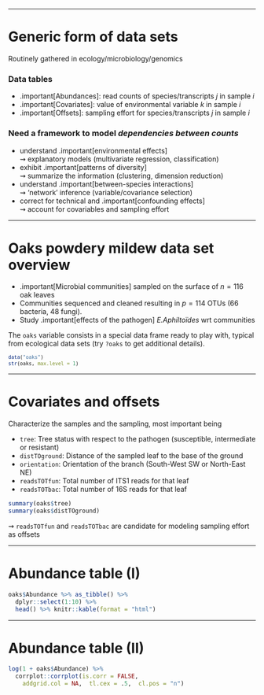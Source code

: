 
---

# Generic form of data sets
  
Routinely gathered in ecology/microbiology/genomics 

### Data tables

  - .important[Abundances]: read counts of species/transcripts $j$ in sample $i$
  - .important[Covariates]: value of environmental variable $k$ in sample $i$
  - .important[Offsets]: sampling effort for species/transcripts $j$ in sample $i$

### Need a framework to model _dependencies between counts_ 

  - understand .important[environmental effects] <br/>
      $\rightsquigarrow$ explanatory models (multivariate regression, classification)
  - exhibit .important[patterns of diversity] <br/>
      $\rightsquigarrow$ summarize the information (clustering, dimension reduction)
  - understand .important[between-species interactions] <br />
      $\rightsquigarrow$ 'network' inference (variable/covariance selection)
  - correct for technical and .important[confounding effects] <br/>
      $\rightsquigarrow$ account for covariables and sampling effort

---

# Oaks powdery mildew data set overview

- .important[Microbial communities] sampled on the surface of $n = 116$ oak leaves
- Communities sequenced and cleaned resulting in $p=114$ OTUs (66 bacteria, 48 fungi).
- Study .important[effects of the pathogen] _E.Aphiltoïdes_ wrt communities

The `oaks` variable consists in a special data frame ready to play with, typical from ecological data sets (try `?oaks` to get additional details).

<small>
```r
data("oaks")
str(oaks, max.level = 1)
```
</small>

---

# Covariates and offsets

Characterize the samples and the sampling, most important being

- `tree`: Tree status with respect to the pathogen (susceptible, intermediate or resistant)
- `distTOground`: Distance of the sampled leaf to the base of the ground
- `orientation`: Orientation of the branch (South-West SW or North-East NE)
- `readsTOTfun`: Total number of ITS1 reads for that leaf
- `readsTOTbac`: Total number of 16S reads for that leaf

```r
summary(oaks$tree)
summary(oaks$distTOground)
```

$\rightsquigarrow$ `readsTOTfun` and `readsTOTbac` are candidate for modeling sampling effort as offsets

---

# Abundance table (I)

```r
oaks$Abundance %>% as_tibble() %>% 
  dplyr::select(1:10) %>% 
  head() %>% knitr::kable(format = "html")
```

---

# Abundance table (II)

```r
log(1 + oaks$Abundance) %>% 
  corrplot::corrplot(is.corr = FALSE,
    addgrid.col = NA,  tl.cex = .5,  cl.pos = "n")
```

